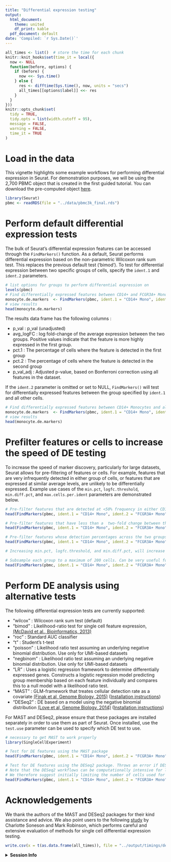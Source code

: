 ```yaml
---
title: "Differential expression testing"
output:
  html_document:
    theme: united
    df_print: kable
  pdf_document: default
date: 'Compiled: `r Sys.Date()`'
---
```


```r
all_times <- list()  # store the time for each chunk
knitr::knit_hooks$set(time_it = local({
  now <- NULL
  function(before, options) {
    if (before) {
      now <<- Sys.time()
    } else {
      res <- difftime(Sys.time(), now, units = "secs")
      all_times[[options$label]] <<- res
    }
  }
}))
knitr::opts_chunk$set(
  tidy = TRUE,
  tidy.opts = list(width.cutoff = 95),
  message = FALSE,
  warning = FALSE,
  time_it = TRUE
)
```

# Load in the data

This vignette highlights some example workflows for performing differential expression in Seurat. For demonstration purposes, we will be using the 2,700 PBMC object that is created in the first guided tutorial. You can download the pre-computed object [here](https://www.dropbox.com/s/63gnlw45jf7cje8/pbmc3k_final.rds?dl=1).

```r
library(Seurat)
pbmc <- readRDS(file = "../data/pbmc3k_final.rds")
```

# Perform default differential expression tests

The bulk of Seurat's differential expression features can be accessed through the `FindMarkers()` function.  As a default, Seurat performs differential expression based on the non-parametric Wilcoxon rank sum test. This replaces the previous default test ('bimod'). To test for differential expression between two specific groups of cells, specify the `ident.1` and `ident.2` parameters.

```r
# list options for groups to perform differential expression on
levels(pbmc)
# Find differentially expressed features between CD14+ and FCGR3A+ Monocytes
monocyte.de.markers  <- FindMarkers(pbmc, ident.1 = "CD14+ Mono", ident.2 = "FCGR3A+ Mono")
# view results
head(monocyte.de.markers)
```

The results data frame has the following columns : 

 * p_val : p_val (unadjusted)
 * avg_logFC : log fold-change of the average expression between the two groups. Positive values indicate that the feature is more highly expressed in the first group.
 * pct.1 : The percentage of cells where the feature is detected in the first group
 * pct.2 : The percentage of cells where the feature is detected in the second group
 * p_val_adj : Adjusted p-value, based on Bonferroni correction using all features in the dataset.

If the `ident.2` parameter is omitted or set to NULL, `FindMarkers()` will test for differentially expressed features between the group specified by `ident.1` and all other cells.

```r
# Find differentially expressed features between CD14+ Monocytes and all other cells, only search for positive markers
monocyte.de.markers  <- FindMarkers(pbmc, ident.1 = "CD14+ Mono", ident.2 = NULL, only.pos = TRUE)
# view results
head(monocyte.de.markers)
```

# Prefilter features or cells to increase the speed of DE testing

To increase the speed of marker discovery, particularly for large datasets, Seurat allows for pre-filtering of features or cells. For example, features that are very infrequently detected in either group of cells, or features that are expressed at similar average levels, are unlikely to be differentially expressed. Example use cases of the `min.pct`, `logfc.threshold`, `min.diff.pct`, and `max.cells.per.ident` parameters are demonstrated below.

```r
# Pre-filter features that are detected at <50% frequency in either CD14+ Monocytes or FCGR3A+ Monocytes
head(FindMarkers(pbmc, ident.1 = "CD14+ Mono", ident.2 = "FCGR3A+ Mono", min.pct = 0.5))

# Pre-filter features that have less than a  two-fold change between the average expression of CD14+ Monocytes vs FCGR3A+ Monocytes
head(FindMarkers(pbmc, ident.1 = "CD14+ Mono", ident.2 = "FCGR3A+ Mono", logfc.threshold = log(2)))

# Pre-filter features whose detection percentages across the two groups are similar (within 0.25) 
head(FindMarkers(pbmc, ident.1 = "CD14+ Mono", ident.2 = "FCGR3A+ Mono", min.diff.pct = 0.25))

# Increasing min.pct, logfc.threshold, and min.diff.pct, will increase the speed of DE testing, but could also miss features that are prefiltered

# Subsample each group to a maximum of 200 cells. Can be very useful for large clusters, or computationally-intensive DE tests
head(FindMarkers(pbmc, ident.1 = "CD14+ Mono", ident.2 = "FCGR3A+ Mono", max.cells.per.ident = 200))
```

# Perform DE analysis using alternative tests

The following differential expression tests are currently supported:

 * "wilcox" : Wilcoxon rank sum test (default)
 * "bimod" : Likelihood-ratio test for single cell feature expression, [(McDavid et al., Bioinformatics, 2013)](https://www.ncbi.nlm.nih.gov/pubmed/23267174)
 * "roc" : Standard AUC classifier
 * "t" : Student's t-test
 * "poisson" : Likelihood ratio test assuming an underlying negative binomial distribution. Use only for UMI-based datasets
 * "negbinom" : Likelihood ratio test assuming an underlying negative binomial distribution. Use only for UMI-based datasets
 * "LR" : Uses a logistic regression framework to determine differentially expressed genes. Constructs a logistic regression model predicting group membership based on each feature individually and compares this to a null model with a likelihood ratio test. 
 * "MAST" :  GLM-framework that treates cellular detection rate as a covariate [(Finak et al, Genome Biology, 2015)](https://www.ncbi.nlm.nih.gov/pmc/articles/PMC4676162/) ([Installation instructions](https://github.com/RGLab/MAST))
 * "DESeq2" :  DE based on a model using the negative binomial distribution [(Love et al, Genome Biology, 2014)](https://bioconductor.org/packages/release/bioc/html/DESeq2.html) ([Installation instructions](https://bioconductor.org/packages/release/bioc/html/DESeq2.html))
 
For MAST and DESeq2, please ensure that these packages are installed separately in order to use them as part of Seurat. Once installed, use the `test.use` parameter can be used to specify which DE test to use. 
 
```r
# necessary to get MAST to work properly
library(SingleCellExperiment)
```
 
```r
# Test for DE features using the MAST package
head(FindMarkers(pbmc, ident.1 = "CD14+ Mono", ident.2 = "FCGR3A+ Mono", test.use = "MAST"))

# Test for DE features using the DESeq2 package. Throws an error if DESeq2 has not already been installed
# Note that the DESeq2 workflows can be computationally intensive for large datasets, but are incompatible with some feature pre-filtering options
# We therefore suggest initially limiting the number of cells used for testing
head(FindMarkers(pbmc, ident.1 = "CD14+ Mono", ident.2 = "FCGR3A+ Mono", test.use = "DESeq2", max.cells.per.ident = 50))
```
 
# Acknowledgements

We thank the authors of the MAST and DESeq2 packages for their kind assistance and advice. We also point users to the following [study](https://www.nature.com/articles/nmeth.4612) by Charlotte Soneson and Mark Robinson, which performs careful and extensive evaluation of methods for single cell differential expression testing.

```r
write.csv(x = t(as.data.frame(all_times)), file = "../output/timings/de_vignette_times.csv")
```

<details>
  <summary>**Session Info**</summary>
```r
sessionInfo()
```
</details>

